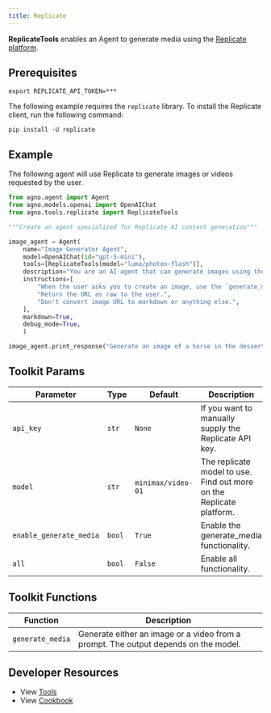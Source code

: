 ```yaml
---
title: Replicate
---
```


**ReplicateTools** enables an Agent to generate media using the [Replicate platform](https://replicate.com/).

## Prerequisites

```shell
export REPLICATE_API_TOKEN=***
```

The following example requires the `replicate` library. To install the Replicate client, run the following command:

```shell
pip install -U replicate
```

## Example

The following agent will use Replicate to generate images or videos requested by the user.

```python cookbook/tools/replicate_tool.py
from agno.agent import Agent
from agno.models.openai import OpenAIChat
from agno.tools.replicate import ReplicateTools

"""Create an agent specialized for Replicate AI content generation"""

image_agent = Agent(
    name="Image Generator Agent",
    model=OpenAIChat(id="gpt-5-mini"),
    tools=[ReplicateTools(model="luma/photon-flash")],
    description="You are an AI agent that can generate images using the Replicate API.",
    instructions=[
        "When the user asks you to create an image, use the `generate_media` tool to create the image.",
        "Return the URL as raw to the user.",
        "Don't convert image URL to markdown or anything else.",
    ],
    markdown=True,
    debug_mode=True,
    )

image_agent.print_response("Generate an image of a horse in the dessert.")
```

## Toolkit Params

| Parameter | Type  | Default            | Description                                                          |
| --------- | ----- | ------------------ | -------------------------------------------------------------------- |
| `api_key` | `str` | `None`             | If you want to manually supply the Replicate API key.                |
| `model`   | `str` | `minimax/video-01` | The replicate model to use. Find out more on the Replicate platform. |
| `enable_generate_media` | `bool` | `True` | Enable the generate_media functionality. |
| `all` | `bool` | `False` | Enable all functionality. |
## Toolkit Functions

| Function         | Description                                                                         |
| ---------------- | ----------------------------------------------------------------------------------- |
| `generate_media` | Generate either an image or a video from a prompt. The output depends on the model. |

## Developer Resources

- View [Tools](https://github.com/agno-agi/agno/blob/main/libs/agno/agno/tools/replicate.py)
- View [Cookbook](https://github.com/agno-agi/agno/tree/v2.0/cookbook/tools/replicate_tools.py)
